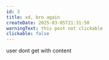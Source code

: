 ---
id: 3
title: xd, bro again
createDate: 2025-03-05T21:31:50
warningText: this post not clickable
clickable: false
---

user dont get with content
